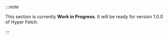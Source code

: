 :::note

This section is currently **Work in Progress**. It will be ready for version 1.0.0 of Hyper Fetch.

:::
